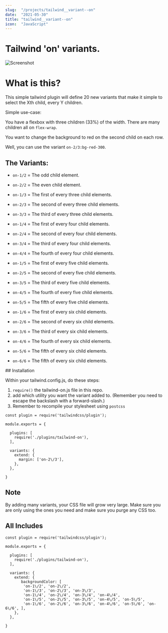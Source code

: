 ```yaml
---
slug:  "/projects/tailwind__variant--on"
date:  "2021-05-30"
title: "tailwind__variant--on"
icon:  "JavaScript"
---
```


# Tailwind 'on' variants.

![Screenshot](screenshot.png)


# What is this?

This simple tailwind plugin will define 20 new variants that make it simple to select the Xth child, every Y children.

Simple use-case: 

You have a flexbox with three children (33%) of the width. There are many children all on `flex-wrap`.

You want to change the background to red on the second child on each row.

Well, you can use the variant `on-2/3:bg-red-300`.

## The Variants:

- `on-1/2` = The odd child element.
- `on-2/2` = The even child element.

- `on-1/3` = The first of every three child elements.
- `on-2/3` = The second of every three child elements.
- `on-3/3` = The third of every three child elements.

- `on-1/4` = The first of every four child elements.
- `on-2/4` = The second of every four child elements.
- `on-3/4` = The third of every four child elements.
- `on-4/4` = The fourth of every four child elements.

- `on-1/5` = The first of every five child elements.
- `on-2/5` = The second of every five child elements.
- `on-3/5` = The third of every five child elements.
- `on-4/5` = The fourth of every five child elements.
- `on-5/5` = The fifth of every five child elements.

- `on-1/6` = The first of every six child elements.
- `on-2/6` = The second of every six child elements.
- `on-3/6` = The third of every six child elements.
- `on-4/6` = The fourth of every six child elements.
- `on-5/6` = The fifth of every six child elements.
- `on-6/6` = The fifth of every six child elements.


## Installation

Within your tailwind.config.js, do these steps:

1. `require()` the tailwind-on.js file in this repo.
2. add which utility you want the variant added to. (Remember you need to escape the backslash with a forward-slash.)
3. Remember to recompile your stylesheet using `postcss` 


```
const plugin = require('tailwindcss/plugin');

module.exports = {

  plugins: [
    require('./plugins/tailwind-on'),
  ],

  variants: {
    extend: {
      margin: ['on-2\/3'],
    },
  },

}
```


## Note

By adding many variants, your CSS file will grow very large. Make sure you are only using the ones you need and make sure you
purge any CSS too.

## All Includes

```
const plugin = require('tailwindcss/plugin');

module.exports = {

  plugins: [
    require('./plugins/tailwind-on'),
  ],

  variants: {
    extend: {
       backgroundColor: [
        'on-1\/2', 'on-2\/2', 
        'on-1\/3', 'on-2\/3', 'on-3\/3', 
        'on-1\/4', 'on-2\/4', 'on-3\/4', 'on-4\/4', 
        'on-1\/5', 'on-2\/5', 'on-3\/5', 'on-4\/5', 'on-5\/5',
        'on-1\/6', 'on-2\/6', 'on-3\/6', 'on-4\/6', 'on-5\/6', 'on-6\/6', ],
    },
  },

}
```
